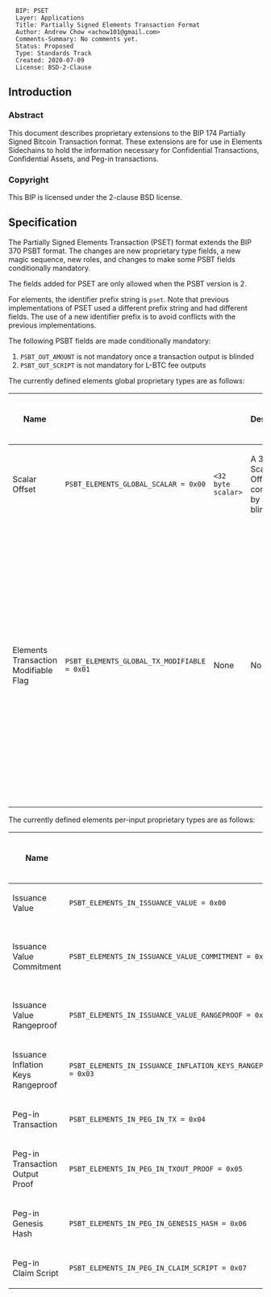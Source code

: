 <pre>
  BIP: PSET
  Layer: Applications
  Title: Partially Signed Elements Transaction Format
  Author: Andrew Chow <achow101@gmail.com>
  Comments-Summary: No comments yet.
  Status: Proposed
  Type: Standards Track
  Created: 2020-07-09
  License: BSD-2-Clause
</pre>

==Introduction==

===Abstract===

This document describes proprietary extensions to the BIP 174 Partially Signed Bitcoin Transaction format.
These extensions are for use in Elements Sidechains to hold the information necessary for
Confidential Transactions, Confidential Assets, and Peg-in transactions.

===Copyright===

This BIP is licensed under the 2-clause BSD license.

==Specification==

The Partially Signed Elements Transaction (PSET) format extends the BIP 370 PSBT format.
The changes are new proprietary type fields, a new magic sequence, new roles, and changes
to make some PSBT fields conditionally mandatory.

The fields added for PSET are only allowed when the PSBT version is 2.

For elements, the identifier prefix string is <tt>pset</tt>.
Note that previous implementations of PSET used a different prefix string and had different fields.
The use of a new identifier prefix is to avoid conflicts with the previous implementations.

The following PSBT fields are made conditionally mandatory:

# <tt>PSBT_OUT_AMOUNT</tt> is not mandatory once a transaction output is blinded
# <tt>PSBT_OUT_SCRIPT</tt> is not mandatory for L-BTC fee outputs

The currently defined elements global proprietary types are as follows:

{|
! Name
! <tt><keytype></tt>
! <tt><keydata></tt>
! <tt><keydata></tt> Description
! <tt><valuedata></tt>
! <tt><valuedata></tt> Description
! Versions Requiring Inclusion
! Versions Requiring Exclusion
! Versions Allowing Inclusion
|-
| Scalar Offset
| <tt>PSBT_ELEMENTS_GLOBAL_SCALAR = 0x00</tt>
| <tt><32 byte scalar></tt>
| A 32 byte Scalar Offset computed by a blinder.
| None
| No value. The value must have a length of zero.
|
| 0
| 2
|-
| Elements Transaction Modifiable Flag
| <tt>PSBT_ELEMENTS_GLOBAL_TX_MODIFIABLE = 0x01</tt>
| None
| No key data
| <tt><8-bit uint></tt>
| An 8 bit unsigned integer as a bitfield for various elements specific transaction modification flags. Bit 0 is reserved and should not be used. If it is set when reading a PSET, it should be ignored. This field defaults to 0 and should not be output if its value is 0.
|
| 0
| 2
|}

The currently defined elements per-input proprietary types are as follows:

{|
! Name
! <tt><keytype></tt>
! <tt><keydata></tt>
! <tt><keydata></tt> Description
! <tt><valuedata></tt>
! <tt><valuedata></tt> Description
! Versions Requiring Inclusion
! Versions Requiring Exclusion
! Versions Allowing Inclusion
|-
| Issuance Value
| <tt>PSBT_ELEMENTS_IN_ISSUANCE_VALUE = 0x00</tt>
| None
| No key data
| <tt><64-bit int></tt>
| The explicit little endian 64-bit integer for the value of this issuance.
|
| 0
| 2
|-
| Issuance Value Commitment
| <tt>PSBT_ELEMENTS_IN_ISSUANCE_VALUE_COMMITMENT = 0x01</tt>
| None
| No key data
| <tt><33 byte commitment></tt>
| The 33 byte Value Commitment. If provided, either <tt>PSBT_ELEMENTS_IN_ISSUANCE_VALUE</tt> must be removed, or <tt>PSBT_ELEMENTS_IN_ISSUANCE_BLIND_VALUE_PROOF</tt> must be provided too.
|
| 0
| 2
|-
| Issuance Value Rangeproof
| <tt>PSBT_ELEMENTS_IN_ISSUANCE_VALUE_RANGEPROOF = 0x02</tt>
| None
| No key data
| <tt><rangeproof></tt>
| The rangeproof
|
| 0
| 2
|-
| Issuance Inflation Keys Rangeproof
| <tt>PSBT_ELEMENTS_IN_ISSUANCE_INFLATION_KEYS_RANGEPROOF = 0x03</tt>
| None
| No key data
| <tt><rangeproof></tt>
| The rangeproof
|
| 0
| 2
|-
| Peg-in Transaction
| <tt>PSBT_ELEMENTS_IN_PEG_IN_TX = 0x04</tt>
| None
| No key data
| <tt><tx></tt>
| The Peg-in Transaction serialized without witnesses.
|
| 0
| 2
|-
| Peg-in Transaction Output Proof
| <tt>PSBT_ELEMENTS_IN_PEG_IN_TXOUT_PROOF = 0x05</tt>
| None
| No key data
| <tt><txoutproof></tt>
| The transaction output proof for the Peg-in Transaction.
|
| 0
| 2
|-
| Peg-in Genesis Hash
| <tt>PSBT_ELEMENTS_IN_PEG_IN_GENESIS_HASH = 0x06</tt>
| None
| No key data
| <tt><hash></tt>
| The 32 byte genesis hash for the Peg-in Transaction.
|
| 0
| 2
|-
| Peg-in Claim Script
| <tt>PSBT_ELEMENTS_IN_PEG_IN_CLAIM_SCRIPT = 0x07</tt>
| None
| No key data
| <tt><script></tt>
| The claim script for the Peg-in Transaction.
|
| 0
| 2
|-
| Peg-in Value
| <tt>PSBT_ELEMENTS_IN_PEG_IN_VALUE = 0x08</tt>
| None
| No key data
| <tt><64-bit int></tt>
| The little endian 64-bit value of the peg-in for the Peg-in Transaction.
|
| 0
| 2
|-
| Peg-in Witness
| <tt>PSBT_ELEMENTS_IN_PEG_IN_WITNESS = 0x09</tt>
| None
| No key data
| <tt><scriptWitness></tt>
| The Peg-in witness for the Peg-in Transaction.
|
| 0
| 2
|-
| Issuance Inflation Keys Amount
| <tt>PSBT_ELEMENTS_IN_ISSUANCE_INFLATION_KEYS_AMOUNT = 0x0a</tt>
| None
| No key data
| <tt><64-bit int></tt>
| The value for the inflation keys output to set in this issuance.
|
| 0
| 2
|-
| Issuance Inflation Keys Amount Commitment
| <tt>PSBT_ELEMENTS_IN_ISSUANCE_INFLATION_KEYS_COMMITMENT = 0x0b</tt>
| None
| No key data
| <tt><33 byte commitment></tt>
| The 33 byte commitment to the inflation keys output value in this issuance. If provided, either <tt>PSBT_ELEMENTS_IN_ISSUANCE_INFLATION_KEYS_AMOUNT</tt> must be removed or <tt>PSBT_ELEMENTS_IN_ISSUANCE_BLIND_INFLATION_KEYS_PROOF</tt> must be provided too.
|
| 0
| 2
|-
| Issuance Blinding Nonce
| <tt>PSBT_ELEMENTS_IN_ISSUANCE_BLINDING_NONCE = 0x0c</tt>
| None
| No key data
| <tt><32 byte blinding nonce</tt>
| The 32 byte asset blinding nonce. For new assets, must be 0. For reissuances, this is a revelation of the blinding factor for the input.
|
| 0
| 2
|-
| Issuance Asset Entropy
| <tt>PSBT_ELEMENTS_IN_ISSUANCE_ASSET_ENTROPY = 0x0d</tt>
| None
| No key data
| <tt><32 byte entropy></tt>
| The 32 byte asset entropy. For new issuances, an arbitrary and optional 32 bytes of no consensus meaning combined used as additional entropy in the asset tag calculation. For reissuances, the original, final entropy used for the asset tag calculation.
|
| 0
| 2
|-
| UTXO Rangeproof
| <tt>PSBT_ELEMENTS_IN_UTXO_RANGEPROOF = 0x0e</tt>
| None
| No key data
| <tt><rangeproof></tt>
| The rangeproof for the UTXO for this input. This rangeproof is found in the output witness data for the transaction and thus is not included as part of either of the UTXOs (as witness data is not included in either case). However the rangeproof is needed in order for stateless blinders to learn the blinding factors for the UTXOs that they are involved in.
|
| 0
| 2
|-
| Issuance Blind Value Proof
| <tt>PSBT_ELEMENTS_IN_ISSUANCE_BLIND_VALUE_PROOF = 0x0f</tt>
| None
| No key data
| <tt><rangeproof></tt>
| An explicit value rangeproof that proves that the value commitment in <tt>PSBT_ELEMENTS_IN_ISSUANCE_VALUE_COMMITMENT</tt> matches the explicit value in <tt>PSBT_ELEMENTS_IN_ISSUANCE_VALUE</tt>. If provided, <tt>PSBT_ELEMENTS_IN_ISSUANCE_VALUE_COMMITMENT</tt> must be provided too.
|
| 0
| 2
|-
| Issuance Inflation Keys Blind Value Proof
| <tt>PSBT_ELEMENTS_IN_ISSUANCE_BLIND_INFLATION_KEYS_PROOF = 0x10</tt>
| None
| No key data
| <tt><rangeproof></tt>
| An explicit value rangeproof that proves that the value commitment in <tt>PSBT_ELEMENTS_IN_ISSUANCE_INFLATION_KEYS_COMMITMENT</tt> matches the explicit value in <tt>PSBT_ELEMENTS_IN_ISSUANCE_INFLATION_KEYS_AMOUNT</tt>. If provided, <tt>PSBT_ELEMENTS_IN_ISSUANCE_INFLATION_KEYS_COMMITMENT</tt> must be provided too.
|
| 0
| 2
|-
| Explicit Value
| <tt>PSBT_ELEMENTS_IN_EXPLICIT_VALUE = 0x11</tt>
| None
| No key data
| <tt><64-bit little endian int value></tt>
| The explicit value for the input being spent. If provided, <tt>PSBT_ELEMENTS_IN_VALUE_PROOF</tt> must be provided too. Must not be provided if the input's value in the UTXO is already explicit.
|
| 0
| 2
|-
| Explicit Value Proof
| <tt>PSBT_ELEMENTS_IN_VALUE_PROOF = 0x12</tt>
| None
| No key data
| <tt><rangeproof></tt>
| An explicit value rangeproof that proves that the value commitment in this input's UTXO matches the explicit value in <tt>PSBT_ELEMENTS_IN_EXPLICIT_VALUE</tt>. If provided, <tt>PSBT_ELEMENTS_IN_EXPLICIT_VALUE</tt> must be provided too.
|
| 0
| 2
|-
| Explicit Asset
| <tt>PSBT_ELEMENTS_IN_EXPLICIT_ASSET = 0x13</tt>
| None
| No key data
| <tt><32 byte asset tag></tt>
| The explicit asset for the input being spent. If provided, <tt>PSBT_ELEMENTS_IN_ASSET_PROOF</tt> must be provided too. Must not be provided if the input's asset in the UTXO is already explicit.
|
| 0
| 2
|-
| Explicit Asset Proof
| <tt>PSBT_ELEMENTS_IN_ASSET_PROOF = 0x14</tt>
| None
| No key data
| <tt><proof></tt>
| An asset surjection proof with this input's asset as the only asset in the input set in order to prove that the asset commitment in the UTXO matches the explicit asset in <tt>PSBT_ELEMENTS_IN_EXPLICIT_ASSET</tt>. If provided, <tt>PSBT_ELEMENTS_IN_EXPLICIT_ASSET</tt> must be provided too.
|
| 0
| 2
|-
| Blinded Issuance Flag
| <tt>PSBT_ELEMENTS_IN_BLINDED_ISSUANCE = 0x15</tt>
| None
| No key data
| <tt><1 byte boolean></tt>
| A boolean flag. <tt>0x00</tt> indicates the issuance should not be blinded, <tt>0x01</tt> indicates it should be. If not specified, assumed to be <tt>0x01</tt>. Note that this does not indicate actual blinding status, but rather the expected blinding status prior to signing.
|
| 0
| 2
|}

The currently defined elements per-output proprietary types are as follows:

{|
! Name
! <tt><keytype></tt>
! <tt><keydata></tt>
! <tt><keydata></tt> Description
! <tt><valuedata></tt>
! <tt><valuedata></tt> Description
! Versions Requiring Inclusion
! Versions Requiring Exclusion
! Versions Allowing Inclusion
|-
| Value Commitment
| <tt>PSBT_ELEMENTS_OUT_VALUE_COMMITMENT = 0x01</tt>
| None
| No key data
| <tt><33 byte commitment></tt>
| The 33 byte Value Commitment for this output. If provided, either <tt>PSBT_OUT_AMOUNT</tt> must be removed or <tt>PSBT_ELEMENTS_OUT_BLIND_VALUE_PROOF</tt> must be provided too.
|
| 0
| 2
|-
| Asset Tag
| <tt>PSBT_ELEMENTS_OUT_ASSET = 0x02</tt>
| None
| No key data
| <tt><32 byte asset tag></tt>
| The explicit 32 byte asset tag for this output.
|
| 0
| 2
|-
| Asset Commitment
| <tt>PSBT_ELEMENTS_OUT_ASSET_COMMITMENT = 0x03</tt>
| None
| No key data
| <tt><33 byte commitment></tt>
| The 33 byte Asset Commitment for this output. If provided, either <tt>PSBT_ELEMENTS_OUT_ASSET</tt> must be removed or <tt>PSBT_ELEMENTS_OUT_BLIND_ASSET_PROOF</tt> must be provided too.
|
| 0
| 2
|-
| Value Rangeproof
| <tt>PSBT_ELEMENTS_OUT_VALUE_RANGEPROOF = 0x04</tt>
| None
| No key data
| <tt><rangeproof></tt>
| The rangeproof for the value of this output.
|
| 0
| 2
|-
| Asset Surjection Proof
| <tt>PSBT_ELEMENTS_OUT_ASSET_SURJECTION_PROOF = 0x05</tt>
| None
| No key data
| <tt><asset surjection proof></tt>
| The asset surjection proof for this output's asset.
|
| 0
| 2
|-
| Blinding Pubkey
| <tt>PSBT_ELEMENTS_OUT_BLINDING_PUBKEY = 0x06</tt>
| None
| No key data
| <tt><pubkey></tt>
| The 33 byte blinding pubkey to be used when blinding this output.
|
| 0
| 2
|-
| Ephemeral ECDH Pubkey
| <tt>PSBT_ELEMENTS_OUT_ECDH_PUBKEY = 0x07</tt>
| None
| No key data
| <tt><pubkey></tt>
| The 33 byte ephemeral pubkey used for ECDH in the blinding of this output.
|
| 0
| 2
|-
| Blinder Index
| <tt>PSBT_ELEMENTS_OUT_BLINDER_INDEX = 0x08</tt>
| None
| No key data
| <tt><32 bit uint></tt>
| The unsigned 32-bit little endian integer index of the input whose owner should blind this output.
|
| 0
| 2
|-
| Blind Value Proof
| <tt>PSBT_ELEMENTS_OUT_BLIND_VALUE_PROOF = 0x09</tt>
| None
| No key data
| <tt><rangeproof></tt>
| An explicit value rangeproof that proves that the value commitment in <tt>PSBT_ELEMENTS_OUT_VALUE_COMMITMENT</tt> matches the explicit value in <tt>PSBT_OUT_VALUE</tt>. If provided, <tt>PSBT_ELEMENTS_OUT_VALUE_COMMITMENT</tt> must be provided too.
|
| 0
| 2|-
| Blind Asset Proof
| <tt>PSBT_ELEMENTS_OUT_BLIND_ASSET_PROOF = 0x0a</tt>
| None
| No key data
| <tt><proof></tt>
| An asset surjection proof with this output's asset as the only asset in the input set in order to prove that the asset commitment in <tt>PSBT_ELEMENTS_OUT_ASSET_COMMITMENT</tt> matches the explicit asset in <tt>PSBT_ELEMENTS_OUT_ASSET</tt>. If provided, <tt>PSBT_ELEMENTS_OUT_ASSET_COMMITMENT</tt> must be provided too.
|
| 0
| 2
|}

The PSET Magic Bytes are <tt>0x70736574</tt>

===Handling Duplicated Keys===

For all Elements PSBT proprietary fields, PSETs cannot be combined when there are duplicate fields except in the case where those fields are identical.

==Roles==

Using the transaction format involves many different responsibilities. Multiple responsibilities can be handled by a single entity,
but each responsibility is specialized in what it should be capable of doing.
Some roles are shared with BIP 174 PSBT and have expanded responsibilities.

===Creator===

The Creator creates a new PSET in the same way that BIP 370 Creators operate.

For any output which is going to be blinded, the Creator must add the blinding pubkey in the <tt>PSBT_ELEMENTS_OUT_BLINDING_PUBKEY</tt> field.

If any input is blinded, at least one of the outputs must also be blinded, i.e. it must have a <tt>PSBT_ELEMENTS_OUT_BLINDING_PUBKEY</tt>.
Such an output can be a 0 value OP_RETURN output.

The Creator decides whether and which inputs are issuance inputs.
For those inputs, the fields <tt>PSBT_ELEMENTS_IN_ISSUANCE_BLINDING_NONCE</tt> and <tt>PSBT_ELEMENTS_IN_ISSUANCE_ASSET_ENTROPY</tt> are set.
Such inputs must also have the issuance flag set in the outpoint of the input.
The amount is added to the PSET input as <tt>PSBT_ELEMENTS_IN_ISSUANCE_VALUE</tt> and the amount for the issuance inflation keys output as <tt>PSBT_ELEMENTS_IN_ISSUANCE_INFLATION_KEYS_AMOUNT</tt>.

The Creator decides whether and which inputs are Peg-in inputs.
Peg-in inputs must have the Peg-in flag set in their outpoints.

===Updater===

The Updater must only accept a PSET.
The Updater adds information to the PSET that it has access to. If it has the UTXO for an input, it should add it to the PSET.
Such UTXOs must contain all commitments if they are present.
Furthermore, the Updater must add the UTXO rangeproof if it is present.
The Updater should also add redeemScripts, witnessScripts, and BIP 32 derivation paths to the input and output data if it knows them.

For Peg-in inputs, if available, the updater should add the Peg-in transaction, the txout proof, the genesis hash, and the claim script.

A single entity is likely to be both a Creator and Updater.

===Blinder===

PSET requires a role not present in PSBT, the Blinder. Blinders are similar to Signers and own inputs.
The Blinder adds the blinding data to a transaction.

For issuance inputs that belong to the Blinder, the Blinder should generate a random blinding factor and create a value commitment for the issuance value.
It will then add the value commitment in the <tt>PSBT_ELEMENTS_IN_ISSUANCE_VALUE_COMMITMENT</tt>.
The blinder will also add the issuance value rangeproof and the issuance keys rangeproof in their respective fields.
The blinder will also add the issuance blind value and issuance keys blind value proofs in their respective fields.
For ease of identifying the blinder for an issuance, the input the issuance is attached to must belong to the blinder for the issuance.

For the Blinder's outputs that are to be blinded (i.e. they have a blinding pubkey), the Blinder will create value and asset commitments and put them in their respective fields.
The Blinder will create the Value Rangeproof and Asset Surjection Proof and put them in their respective fields.
The Blinder will create the blind value and blind asset proofs and put them in their respective fields.
It will also add the ephemeral pubkey used for ECDH of the nonce for the rangeproof to the <tt>PSBT_ELEMENTS_OUT_ECDH_PUBKEY</tt> field.

The blinder will then compute a scalar offset that will be added as a <tt>PSBT_ELEMENTS_GLOBAL_SCALAR</tt>.
For each input and output owned/blinded by this blinder, the following formula is computed:
<tt> asset_blinding_factor * amount + amount_blinding_factor (mod n)</tt>.
The scalars for the inputs are summed, and then that sum is subtracted from the sum of the scalars for the outputs.
The result is the scalar offset added as a <tt>PSBT_ELEMENTS_GLOBAL_SCALAR</tt>.

The Blinder can identify which outputs it should blind by checking the <tt>PSBT_ELEMENTS_OUT_BLINDER_INDEX</tt>.
Using that index, the Blinder should inspect the input at that same index.
If that input belongs to the Blinder, then the output is to be blinded by it.

For the Blinder who blinds the last output to be blinded, it will generate uniformly random asset and value blinding factors as normal.
It will then compute a final scalar offset.
Then it will subtract all of the scalar offsets from the value blinding factor for the last output and the result is the value blinding factor to be used for that last output.
The creation of the commitments, proofs, and other fields proceeds as usual.
Once all outputs are blinded, all <tt>PSBT_ELEMENTS_GLOBAL_SCALAR</tt> fields must be removed from the PSET.

A single entity is likely to be a Creator, Updater, and Blinder.

===Signer===

In addition to the BIP 370 PSBT Signer behavior, PSET specifies some additional constraints.
Before signing, the Signer must check whether blinding is complete. If any output contains a blinding pubkey but no commitments or proofs, then it must not sign.

===Combiner===

In addition to the BIP 370 PSBT Combiner behavior, PSET specifies some additional constraints.
For all PSET output fields, the combiner must fail to combine if these fields are not identical.
If the PSETs to be combined have incomplete blinded outputs but the combined result would only complete blinded outputs, then the Combiner must fail unless it is also a Blinder and can reblind its outputs.

===Input Finalizer===

In addition to the BIP 370 PSBT Input Finalizer behavior, PSET specifies some additional constraints.
The Input Finalizer should also create the Peg-in witness.

===Transaction Extractor===

In addition to the BIP 370 PSBT Transaction Extractor behavior, PSET specifies some additional constraints.
The Transaction Extractor also places the commitments, proofs, and other elements data in their correct place in the transaction.

==Test Vectors==

TBD

==Rationale==

<references/>

==Reference implementation==

The reference implementation of the PSET format is available at https://github.com/achow101/elements/tree/pset.
